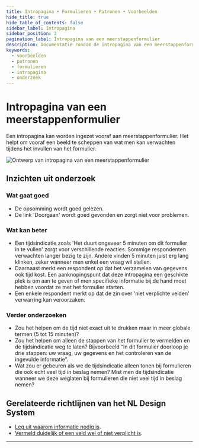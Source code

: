 ```yaml
---
title: Intropagina • Formulieren • Patronen • Voorbeelden
hide_title: true
hide_table_of_contents: false
sidebar_label: Intropagina
sidebar_position: 3
pagination_label: Intropagina van een meerstappenformulier
description: Documentatie rondom de intropagina van een meerstappenformulier
keywords:
  - voorbeelden
  - patronen
  - formulieren
  - intropagina
  - onderzoek
---
```



# Intropagina van een meerstappenformulier

Een intropagina kan worden ingezet vooraf aan meerstappenformulier. Het helpt om vooraf een beeld te scheppen van wat men kan verwachten tijdens het invullen van het formulier.

![Ontwerp van intropagina van een meerstappenformulier](https://raw.githubusercontent.com/nl-design-system/documentatie/assets/voorbeeld_formulier_intro-pagina.png)

## Inzichten uit onderzoek

### Wat gaat goed

- De opsomming wordt goed gelezen.
- De link 'Doorgaan' wordt goed gevonden en zorgt niet voor problemen.

### Wat kan beter

- Een tijdsindicatie zoals 'Het duurt ongeveer 5 minuten om dit formulier in te vullen' zorgt voor verschillende reacties. Sommige respondenten verwachten langer bezig te zijn. Andere vinden 5 minuten juist erg lang klinken, zeker wanneer men enkel een vraag wil stellen.
- Daarnaast merkt een respondent op dat het verzamelen van gegevens ook tijd kost. Een aanknopingspunt dat deze intropagina een geschikte plek is om aan te geven of men specifieke informatie bij de hand moet hebben voordat ze met het formulier starten.
- Een enkele respondent merkt op dat de zin over 'niet verplichte velden' verwarring kan veroorzaken.

### Verder onderzoeken

- Zou het helpen om de tijd niet exact uit te drukken maar in meer globale termen (5 tot 15 minuten)?
- Zou het helpen om alleen de stappen van het formulier te vermelden en de tijdsindicatie weg te laten? Bijvoorbeeld “In dit formulier doorloop je drie stappen: uw vraag, uw gegevens en het controleren van de ingevulde informatie”.
- Wat zou er gebeuren als we de tijdsindicatie alleen tonen bij formulieren die ook echt veel tijd in beslag nemen? Mist men de tijdsindicatie wanneer we deze weglaten bij formulieren die niet veel tijd in beslag nemen?

<VideoPlayer videoId="E-mSggDas_s" />

## Gerelateerde richtlijnen van het NL Design System

- [Leg uit waarom informatie nodig is](/richtlijnen/formulieren/vragen/leg-uit-waarom).
- [Vermeld duidelijk of een veld wel of niet verplicht is](/richtlijnen/formulieren/voorkom-fouten/verplichte-velden/).

<ResearchInfo />

---

<PatternFooterInfo />

